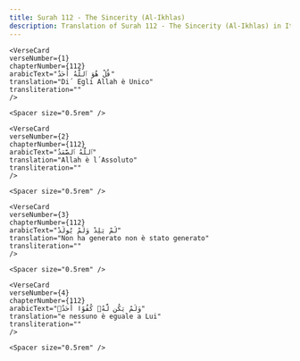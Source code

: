 ```yaml
---
title: Surah 112 - The Sincerity (Al-Ikhlas)  
description: Translation of Surah 112 - The Sincerity (Al-Ikhlas) in Italian-piccardo
---
```







    <VerseCard 
    verseNumber={1}
    chapterNumber={112}
    arabicText="قُلْ هُوَ ٱللَّهُ أَحَدٌ"
    translation="Di´ Egli Allah è Unico"
    transliteration=""
    />

    <Spacer size="0.5rem" />
                
    <VerseCard 
    verseNumber={2}
    chapterNumber={112}
    arabicText="ٱللَّهُ ٱلصَّمَدُ"
    translation="Allah è l´Assoluto"
    transliteration=""
    />

    <Spacer size="0.5rem" />
                
    <VerseCard 
    verseNumber={3}
    chapterNumber={112}
    arabicText="لَمْ يَلِدْ وَلَمْ يُولَدْ"
    translation="Non ha generato non è stato generato"
    transliteration=""
    />

    <Spacer size="0.5rem" />
                
    <VerseCard 
    verseNumber={4}
    chapterNumber={112}
    arabicText="وَلَمْ يَكُن لَّهُۥ كُفُوًا أَحَدٌۢ"
    translation="e nessuno è eguale a Lui"
    transliteration=""
    />

    <Spacer size="0.5rem" />
                